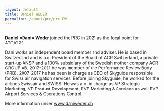 ```yaml
---
layout: default
title: Daniel WEDER
permalink: /about/prc/prc_DW
---
```


<br>
**Daniel «Dani» Weder** joined the PRC in 2021 as the focal point for ATC/OPS.

Dani works as independent board member and adviser. He is based in Switzerland and is a.o. President of the Board of ACR Switzerland, a private start-up ANSP and a 100% subsidiary of the Swedish mother company ACR GROUP AB. 2017-2021 he was member of the Performance Review Body (PRB).  2007-2017 he has been in charge as CEO of Skyguide responsible for Swiss air navigation services. Before joining Skyguide, he worked for the airlines Swissair and SWISS. He was a.o. in charge as VP Strategic Marketing, VP Product Development, EVP Marketing & Services as well EVP Airport Services & Operations Control. 

More information under <a href="https://www.daniweder.ch/" target="_blank"> www.daniweder.ch</a> 